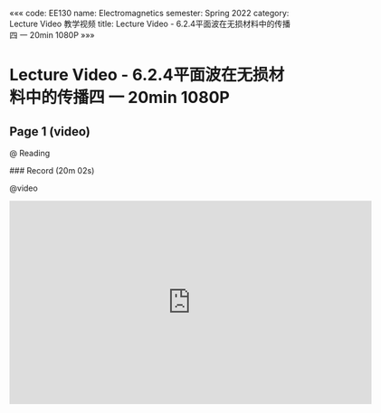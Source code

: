 «««
code: EE130
name: Electromagnetics
semester: Spring 2022
category: Lecture Video 教学视频
title: Lecture Video - 6.2.4平面波在无损材料中的传播四 一 20min 1080P
»»»

# Lecture Video - 6.2.4平面波在无损材料中的传播四 一 20min 1080P

## Page 1 (video)

@ Reading

<div class="markdown-body">
### Record (20m 02s)
</div>

@video

<iframe src="https://sbbrisk.com/e/svjjk1vbqwq1.html" frameborder=0 marginwidth=0 marginheight=0 scrolling=no width=640 height=360 allowfullscreen></iframe>
